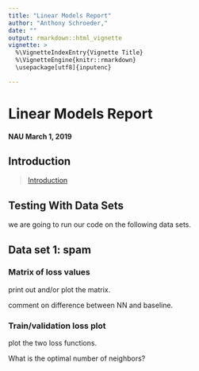 ```yaml
---
title: "Linear Models Report"
author: "Anthony Schroeder,"
date: ""
output: rmarkdown::html_vignette
vignette: >
  %\VignetteIndexEntry{Vignette Title}
  %\VignetteEngine{knitr::rmarkdown}
  \usepackage[utf8]{inputenc}

---
```



<a id="top"></a>

# Linear Models Report

#### NAU March 1, 2019

## Introduction
> [Introduction](#intro)




## Testing With Data Sets 
we are going to run our code on the following data sets.

## Data set 1: spam
### Matrix of loss values

print out and/or plot the matrix.

comment on difference between NN and baseline.

### Train/validation loss plot

plot the two loss functions.

What is the optimal number of neighbors?


